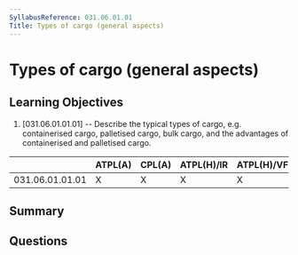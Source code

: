 ```yaml
---
SyllabusReference: 031.06.01.01
Title: Types of cargo (general aspects)
---
```


# Types of cargo (general aspects)

## Learning Objectives

1. [031.06.01.01.01] -- Describe the typical types of cargo, e.g. containerised
   cargo, palletised cargo, bulk cargo, and the advantages of containerised and
   palletised cargo.

|                 | ATPL(A) | CPL(A) | ATPL(H)/IR | ATPL(H)/VFR | CPL(H) | IR  | CBIR(A) |
| --------------- | ------- | ------ | ---------- | ----------- | ------ | --- | ------- |
| 031.06.01.01.01 | X       | X      | X          | X           | X      |     |         |

## Summary

## Questions
